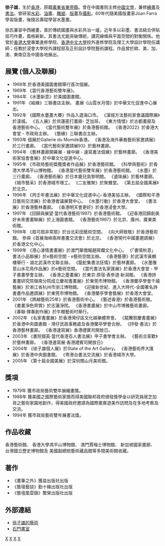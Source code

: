 {{notability unreferenced|time=2010-07-20T10:04:26+00:00}}
{{BLP unsourced|time=2010-07-20T10:04:26+00:00}}
'''徐子雄'''{{BD|1936年||||}}，生於[[香港|香港]]，原籍[[廣東省|廣東省]][[東莞縣|東莞縣]]。曾在中國書院主修[[中國文學|中國文學]]，兼修[[繪畫|繪畫]]及[[書法|書法]]。曾研習[[水彩|水彩]]、[[油畫|油畫]]、[[雕塑|雕塑]]、[[版畫|版畫]]及[[攝影|攝影]]。60年代隨美國版畫家Joan Farra學習版畫，後隨呂壽琨學習水墨畫。

徐氏兼習中西繪畫，善於傳統國畫與水彩共冶一爐，近年多以彩墨、書法結合併貼技巧作畫，風格嶄新。其書法尤能突破傳統，講究線條與平面空間的對衡關係。他曾於[[香港大學|香港大學]]專業進修學院、[[香港中文大學|香港中文大學]]校外進修學院及理工大學設計學院任講師；任教於浸會大學校外課程部及正形設計學院藝術課程。作品曾於歐、美、加、澳、東南亞及中國各地展出。

==展覽 (個人及聯展)==
*1968年 於香港美國圖書館舉行首次個展。
*1969年 《當代香港藝術雙年展》。
*1984年 《水墨新意》於美國圖書館。
*1991年 《結緣》三聯書店主辦。  畫展《山雲水月情》於中華文化促進中心展出。
*1992年 《國際水墨畫大賽》作品入選海口市。  《漢城方法藝術家會議國際展》於漢城。 《五人展》於貝蓮密打畫廊- 芝加哥。 《東方情懷》於古都畫廊及香港藝術中心。  《當代藝術雙年展》於香港藝術館。  《香港2022》於香港大會堂 - 市政局主辦。  《藝緣》三聯書店主辦。 
*1993年 個展於Gallerie du Momde香港。  《香港及海外華裔藝術家邀請展》於三行畫廊。  《當代藝術家邀請展93》於藝林畫廊。
*1994年 《藝林畫廊開幕展 - 線中線 - 速寫書法個展》於藝林畫廊。  《香港美術家協會會展》於中華文化促進中心。
*1995年 《市政局藝術獎獲獎者作品展》於香港藝術館。 《科學與藝術》於香港大學馮平山博物館。  《香港當代藝術雙年展》於香港藝術館。 《水墨》於三行畫廊。  《香港藝術展》於日本鹿兒島黎明館。  《遺珠展》於藝林畫廊。 《城市藝采》於香港城市理工。  《二友雅聚》於聚雅堂。  《第五屆全國美展》於北京。
*1996年 《丙壬年書法展》於中華文化促進中心-香港美協主辦。 《國際和平港日藝術交流展》於香港會議展覽中心。  《水墨行動》於香港大會堂。  《書法展》於香港藝林畫廊。  《香港明天會更好》於香港浸會大學。
*1997年 《回歸與展望‧當代香港藝術1997》於香港藝術館。  《迎香港回歸創美好未來書畫聯展》於上海圖書館。 《香港藝術1997》於北京、廣州、廣東美術館。
*1998年 《扇可扇非常扇》於台北彩田藝術空間。  《向大師致敬》於香港藝術館。  參與《首展海峽兩岸書畫交流會》於北京。  《香港現代中國畫邀請展》於香港文化中心。  
*1999年 《港心濠情書畫展》於澳門華僑報趙斑斕文化中心。  《「書情秋意」書法小品聯展》於e藝術空間 - e藝術空間主辦。 《香港藝薈》於武漢市黃鶴樓舉行 - 湖北武漢市文聯主辦。 《龍蛇集書法狂情》於藝林畫廊。 《水墨雅意山水花鳥作品展》於e藝術空間。  《當代書法名家匯展》於香港大會堂 - 甲子書畫學會主辦。  《香港之墨畫展》於東京‧原宿‧表參道‧新潟館。  《香港詩書畫研究院嶺南分院成立慶祝書畫展》於東莞市博物館。  《香港蘭亭學會千禧藝展》於淅江省杭州市浙江博物館。  《迎接新世紀、進入大時代-全國著名詩書畫作品邀請展》於東莞市博物館。 《香港蘭亭學會藝展》於香港大會堂。
*2001年 《跨越藝術25年》於香港藝術中心。  《藝述香港》於香港藝術館。  《書畫淨色齊賞》於志蓮淨院。  《香港書畫展》於中山市博雅藝術畫廊。  《春聯‧揮春創作展》於牛棚藝術村舉行。 
*2002年 《名家書畫展》於香港灣仔區文化娛樂體育會。 《龍騰賀慶書畫展》於香港中央圖書館 - 灣仔民政事務處及香港蘭亭學會合辦。  《抒發‧書法》於香港藝林畫廊。  《香港速寫展》香港禮賓司開放日。  
*2003年 《書院掇英‧當代香港百人書法展》甲子書學會主辦。  《藝術合家歡》於藝林畫廊。  《香港速寫展‧香港禮賓司開放日》
*2004年  《徐子雄個人展》於State of the Art Gallery。  《香港藝術界大匯展》於香港中央圖書館。  《粤港台書法交流展》於香港城市大學。  
*2005年 《第十屆全國美展》於深圳關山月美術館。

==獎項==
*1979年 獲市政局藝術雙年展繪畫獎。
*1988年 獲美國之國際藝術家獎而得美國聯邦政府頒發獎學金以研究員居芝加哥之藝術家園地創作，得美國政府邀請為國際嘉賓遊美作訪問及在多地考察及交流。
*1994年 獲市政局藝術雙年展書法獎。

==作品收藏==
香港藝術館、
香港大學馮平山博物館、
澳門賈梅士博物館、
新加坡國家畫廊、
台灣國立歷史博物館及
美國副總統藝術藏品館等多間美術館收藏。

==著作==
*《畫筆之外》獲益出版社出版
*《藝壇藝談》勤十緣出版社出版
*《藝壇風雲錄》繁榮出版社出版

==外部連結==
*[http://www.chuitzehung.com/ 徐子雄的藝術] {{Wayback|url=http://www.chuitzehung.com/ |date=20220415030749 }}
*[http://www.jccac.org.hk/?a=doc&id=327/ 石門畫室] {{Wayback|url=http://www.jccac.org.hk/?a=doc&id=327%2F |date=20160306061722 }}

[[Category:香港畫家|X]]
[[Category:香港大專院校教師|X]]
[[Category:香港東莞人|X]]
[[Category:東莞人|X]]